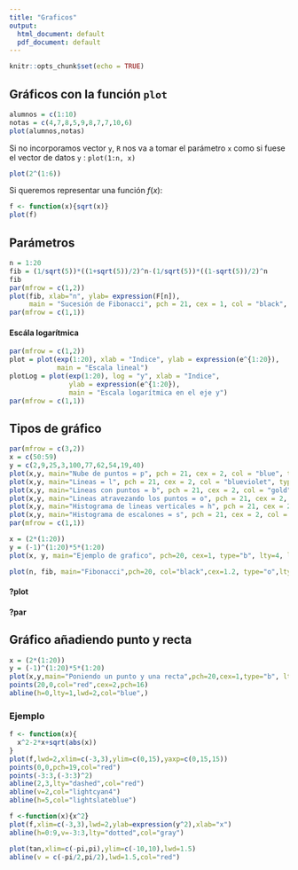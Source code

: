 ```yaml
---
title: "Graficos"
output:
  html_document: default
  pdf_document: default
---
```


```r
knitr::opts_chunk$set(echo = TRUE)
```

## Gráficos con la función `plot`

```r
alumnos = c(1:10)
notas = c(4,7,8,5,9,8,7,7,10,6)
plot(alumnos,notas)
```

Si no incorporamos vector `y`, `R` nos va a tomar el parámetro `x` como si fuese el vector de datos `y` : `plot(1:n, x)`

```r
plot(2^(1:6))
```

Si queremos representar una función $f(x)$:

```r
f <- function(x){sqrt(x)}
plot(f)
```

## Parámetros

```r
n = 1:20
fib = (1/sqrt(5))*((1+sqrt(5))/2)^n-(1/sqrt(5))*((1-sqrt(5))/2)^n
fib
par(mfrow = c(1,2))
plot(fib, xlab="n", ylab= expression(F[n]),
     main = "Sucesión de Fibonacci", pch = 21, cex = 1, col = "black", bg = "palegoldenrod", log = "xy")
par(mfrow = c(1,1))
```

#### Escála logarítmica

```r
par(mfrow = c(1,2))
plot = plot(exp(1:20), xlab = "Indice", ylab = expression(e^{1:20}),
            main = "Escala lineal")
plotLog = plot(exp(1:20), log = "y", xlab = "Indice",
               ylab = expression(e^{1:20}), 
               main = "Escala logarítmica en el eje y")
par(mfrow = c(1,1))
```

## Tipos de gráfico
```r
par(mfrow = c(3,2))
x = c(50:59)
y = c(2,9,25,3,100,77,62,54,19,40)
plot(x,y, main="Nube de puntos = p", pch = 21, cex = 2, col = "blue", type = "p")
plot(x,y, main="Lineas = l", pch = 21, cex = 2, col = "blueviolet", type = "l")
plot(x,y, main="Lineas con puntos = b", pch = 21, cex = 2, col = "gold", type = "b")
plot(x,y, main="Lineas atravezando los puntos = o", pch = 21, cex = 2, col = "deeppink", type = "o")
plot(x,y, main="Histograma de lineas verticales = h", pch = 21, cex = 2, col = "springgreen", type = "h",)
plot(x,y, main="Histograma de escalones = s", pch = 21, cex = 2, col = "firebrick1", type = "s")
par(mfrow = c(1,1))
```

```r
x = (2*(1:20))
y = (-1)^(1:20)*5*(1:20)
plot(x, y, main="Ejemplo de grafico", pch=20, cex=1, type="b", lty=4, lwd=2, xaxp=c(0,40,2), yaxp=c(-100,100,8))
```

```r
plot(n, fib, main="Fibonacci",pch=20, col="black",cex=1.2, type="o",lty="dashed", lwd=2, xlim=c(0,20), ylim=c(0,6000), xaxp=c(0,20,8),yaxp=c(0,6000,12))
```

#### ?plot
#### ?par

## Gráfico añadiendo punto y recta
```r
x = (2*(1:20))
y = (-1)^(1:20)*5*(1:20)
plot(x,y,main="Poniendo un punto y una recta",pch=20,cex=1,type="b", lty=4,lwd=4,xaxp=c(0,40,2),yaxp=c(-100,100,8))
points(20,0,col="red",cex=2,pch=16)
abline(h=0,lty=1,lwd=2,col="blue",)
```

### Ejemplo
```r
f <- function(x){
  x^2-2*x+sqrt(abs(x))
}
plot(f,lwd=2,xlim=c(-3,3),ylim=c(0,15),yaxp=c(0,15,15))
points(0,0,pch=19,col="red")
points(-3:3,(-3:3)^2)
abline(2,3,lty="dashed",col="red")
abline(v=2,col="lightcyan4")
abline(h=5,col="lightslateblue")
```

```r
f <-function(x){x^2}
plot(f,xlim=c(-3,3),lwd=2,ylab=expression(y^2),xlab="x")
abline(h=0:9,v=-3:3,lty="dotted",col="gray")
```

```r
plot(tan,xlim=c(-pi,pi),ylim=c(-10,10),lwd=1.5)
abline(v = c(-pi/2,pi/2),lwd=1.5,col="red")
```

